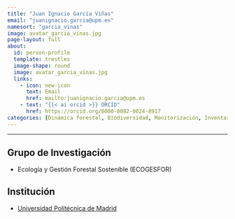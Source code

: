 ```yaml
---
title: "Juan Ignacio García Viñas"
email: "juanignacio.garcia@upm.es"  
namesort: "garcia_vinas"
image: avatar_garcia_vinas.jpg
page-layout: full
about: 
  id: person-profile
  template: trestles
  image-shape: round
  image: avatar_garcia_vinas.jpg
  links:
    - icon: new-icon
      text: Email
      href: mailto:juanignacio.garcia@upm.es
    - text: "{{< ai orcid >}} ORCID"
      href: https://orcid.org/0000-0002-0024-8917
categories: [Dinámica forestal, Biodiversidad, Monitorización, Inventario]
---
```

 
<hr>

:::{#person-profile}

## Grupo de Investigación
- Ecología y Gestión Forestal Sostenible (ECOGESFOR)

## Institución
- [Universidad Politécnica de Madrid](https://www.upm.es/)

:::
